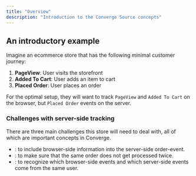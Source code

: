 ```yaml
---
title: "Overview"
description: "Introduction to the Converge Source concepts"
---
```



## An introductory example

Imagine an ecommerce store that has the following minimal customer journey:

1. **PageView**: User visits the storefront
2. **Added To Cart**: User adds an item to cart
3. **Placed Order**: User places an order

For the optimal setup, they will want to track `PageView` and `Added To Cart` on the browser, but `Placed Order` events on <Tooltip tip="Important to track 100% of conversions"> the server</Tooltip>.

### Challenges with server-side tracking 
There are three main challenges this store will need to deal with, all of which are important concepts in Converge.
-  <OutboundLink linkText="Profile properties" linkTarget="/sources/concepts/profile-properties"/>: to include browser-side information into the server-side order-event.
- <OutboundLink linkText="Deduplication" linkTarget="/sources/concepts/deduplication"/>: to make sure that the same order does not get processed twice.
- <OutboundLink linkText="Aliases" linkTarget="/sources/concepts/aliases"/>: to recognize which browser-side events and which server-side events come from the same user.